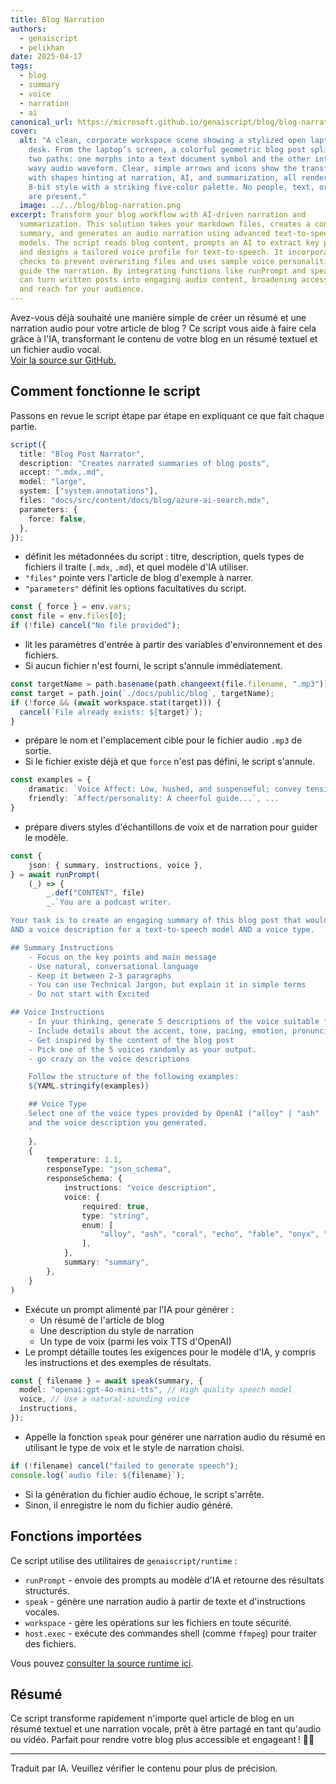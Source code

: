 ```yaml
---
title: Blog Narration
authors:
  - genaiscript
  - pelikhan
date: 2025-04-17
tags:
  - blog
  - summary
  - voice
  - narration
  - ai
canonical_url: https://microsoft.github.io/genaiscript/blog/blog-narration
cover:
  alt: "A clean, corporate workspace scene showing a stylized open laptop on a
    desk. From the laptop’s screen, a colorful geometric blog post splits into
    two paths: one morphs into a text document symbol and the other into a bold,
    wavy audio waveform. Clear, simple arrows and icons show the transformation,
    with shapes hinting at narration, AI, and summarization, all rendered in
    8-bit style with a striking five-color palette. No people, text, or clutter
    are present."
  image: ../../blog/blog-narration.png
excerpt: Transform your blog workflow with AI-driven narration and
  summarization. This solution takes your markdown files, creates a concise
  summary, and generates an audio narration using advanced text-to-speech
  models. The script reads blog content, prompts an AI to extract key points,
  and designs a tailored voice profile for text-to-speech. It incorporates
  checks to prevent overwriting files and uses sample voice personalities to
  guide the narration. By integrating functions like runPrompt and speak, you
  can turn written posts into engaging audio content, broadening accessibility
  and reach for your audience.
---
```



<BlogNarration />

Avez-vous déjà souhaité une manière simple de créer un résumé et une narration audio pour votre article de blog ?
Ce script vous aide à faire cela grâce à l'IA, transformant le contenu de votre blog en un résumé textuel et un fichier audio vocal.\
[Voir la source sur GitHub.](https://github.com/microsoft/genaiscript/blob/main/docs/genaisrc/blog-narration.genai.mts)

## Comment fonctionne le script

Passons en revue le script étape par étape en expliquant ce que fait chaque partie.

```ts
script({
  title: "Blog Post Narrator",
  description: "Creates narrated summaries of blog posts",
  accept: ".mdx,.md",
  model: "large",
  system: ["system.annotations"],
  files: "docs/src/content/docs/blog/azure-ai-search.mdx",
  parameters: {
    force: false,
  },
});
```

- définit les métadonnées du script : titre, description, quels types de fichiers il traite (`.mdx`, `.md`), et quel modèle d'IA utiliser.
- `"files"` pointe vers l'article de blog d'exemple à narrer.
- `"parameters"` définit les options facultatives du script.

```ts
const { force } = env.vars;
const file = env.files[0];
if (!file) cancel("No file provided");
```

- lit les paramètres d'entrée à partir des variables d'environnement et des fichiers.
- Si aucun fichier n'est fourni, le script s'annule immédiatement.

```ts
const targetName = path.basename(path.changeext(file.filename, ".mp3"));
const target = path.join(`./docs/public/blog`, targetName);
if (!force && (await workspace.stat(target))) {
  cancel(`File already exists: ${target}`);
}
```

- prépare le nom et l'emplacement cible pour le fichier audio `.mp3` de sortie.
- Si le fichier existe déjà et que `force` n'est pas défini, le script s'annule.

```ts
const examples = {
    dramatic: `Voice Affect: Low, hushed, and suspenseful; convey tension and intrigue....`,
    friendly: `Affect/personality: A cheerful guide...`, ...
}
```

- prépare divers styles d'échantillons de voix et de narration pour guider le modèle.

```ts
const {
    json: { summary, instructions, voice },
} = await runPrompt(
    (_) => {
        _.def("CONTENT", file)
        _.`You are a podcast writer.

Your task is to create an engaging summary of this blog post that would work well as a narration
AND a voice description for a text-to-speech model AND a voice type.

## Summary Instructions
    - Focus on the key points and main message
    - Use natural, conversational language
    - Keep it between 2-3 paragraphs
    - You can use Technical Jargon, but explain it in simple terms
    - Do not start with Excited

## Voice Instructions
    - In your thinking, generate 5 descriptions of the voice suitable for a text-to-speech model. These voice personalities should be wildly different and esoteric.
    - Include details about the accent, tone, pacing, emotion, pronunciation, and personality affect
    - Get inspired by the content of the blog post
    - Pick one of the 5 voices randomly as your output.
    - go crazy on the voice descriptions

    Follow the structure of the following examples:
    ${YAML.stringify(examples)}

    ## Voice Type
    Select one of the voice types provided by OpenAI ("alloy" | "ash" | "coral" | "echo" | "fable" | "onyx" | "nova" | "sage" | "shimmer" | "verse" | "ballad") based on the blog post content
    and the voice description you generated.
    `
    },
    {
        temperature: 1.1,
        responseType: "json_schema",
        responseSchema: {
            instructions: "voice description",
            voice: {
                required: true,
                type: "string",
                enum: [
                    "alloy", "ash", "coral", "echo", "fable", "onyx", "nova", "sage", "shimmer", "verse", "ballad",
                ],
            },
            summary: "summary",
        },
    }
)
```

- Exécute un prompt alimenté par l'IA pour générer :
  - Un résumé de l'article de blog
  - Une description du style de narration
  - Un type de voix (parmi les voix TTS d'OpenAI)
- Le prompt détaille toutes les exigences pour le modèle d'IA, y compris les instructions et des exemples de résultats.

```ts
const { filename } = await speak(summary, {
  model: "openai:gpt-4o-mini-tts", // High quality speech model
  voice, // Use a natural-sounding voice
  instructions,
});
```

- Appelle la fonction `speak` pour générer une narration audio du résumé en utilisant le type de voix et le style de narration choisi.

```ts
if (!filename) cancel("failed to generate speech");
console.log(`audio file: ${filename}`);
```

- Si la génération du fichier audio échoue, le script s'arrête.
- Sinon, il enregistre le nom du fichier audio généré.

## Fonctions importées

Ce script utilise des utilitaires de `genaiscript/runtime` :

- `runPrompt` - envoie des prompts au modèle d'IA et retourne des résultats structurés.
- `speak` - génère une narration audio à partir de texte et d'instructions vocales.
- `workspace` - gère les opérations sur les fichiers en toute sécurité.
- `host.exec` - exécute des commandes shell (comme `ffmpeg`) pour traiter des fichiers.

Vous pouvez [consulter la source runtime ici](https://github.com/microsoft/genaiscript/blob/main/packages/cli/src/runtime.ts).

## Résumé

Ce script transforme rapidement n'importe quel article de blog en un résumé textuel et une narration vocale, prêt à être partagé en tant qu'audio ou vidéo. Parfait pour rendre votre blog plus accessible et engageant ! 🎤📝

<hr />

Traduit par IA. Veuillez vérifier le contenu pour plus de précision.
